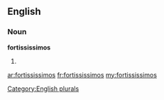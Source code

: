 ==English==

===Noun===
'''fortississimos'''

# {{plural of|[[fortississimo]]}}

[[Category:English plurals]]

[[ar:fortississimos]]
[[fr:fortississimos]]
[[my:fortississimos]]